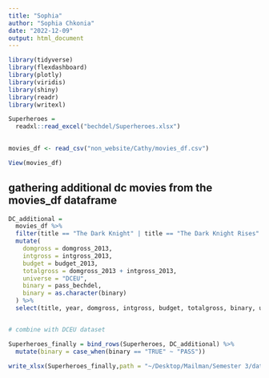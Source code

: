 ```yaml
---
title: "Sophia"
author: "Sophia Chkonia"
date: "2022-12-09"
output: html_document
---
```



```r
library(tidyverse)
library(flexdashboard)
library(plotly)
library(viridis)
library(shiny)
library(readr)
library(writexl)

Superheroes = 
  readxl::read_excel("bechdel/Superheroes.xlsx") 
 

movies_df <- read_csv("non_website/Cathy/movies_df.csv")

View(movies_df)
```


## gathering additional dc movies from the movies_df dataframe

```r
DC_additional = 
  movies_df %>% 
  filter(title == "The Dark Knight" | title == "The Dark Knight Rises" | title == "Green Lantern" | title == "Batman Begins" | title == "Batman & Robin" | title == "Batman Forever" | title == "Batman Returns" ) %>% 
  mutate(
    domgross = domgross_2013,
    intgross = intgross_2013, 
    budget = budget_2013,
    totalgross = domgross_2013 + intgross_2013,
    universe = "DCEU",
    binary = pass_bechdel,
    binary = as.character(binary)
  ) %>% 
  select(title, year, domgross, intgross, budget, totalgross, binary, universe)


# combine with DCEU dataset

Superheroes_finally = bind_rows(Superheroes, DC_additional) %>% 
  mutate(binary = case_when(binary == "TRUE" ~ "PASS"))
  
write_xlsx(Superheroes_finally,path = "~/Desktop/Mailman/Semester 3/data science/final_project/non_website/Sophia\\Superheroes_final.xlsx")


```



```r






```



